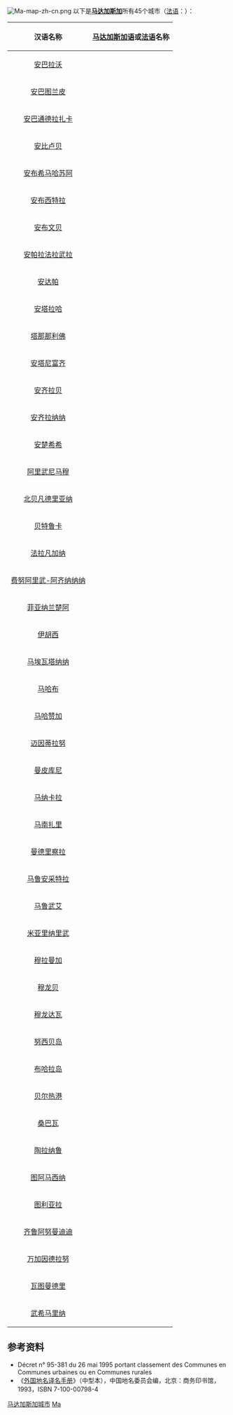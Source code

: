 [[File:Ma-map-zh-cn.png|thumb]]
以下是'''[[马达加斯加|马达加斯加]]'''所有45个城市（[[法语|法语]]：{{lang|fr|communes urbaines}}）：
{|  class="wikitable" style="text-align:left; margin-right:150px" 
!   align="center" | 汉语名称
!   align="center" | [[马达加斯加语|马达加斯加语]]或[[法语|法语]]名称
|-
|[[安巴拉沃|安巴拉沃]]
|{{lang|mg|Ambalavao}}
|-
|[[安巴图兰皮|安巴图兰皮]]
|{{lang|mg|Ambanja}}
|-
|[[安巴通德拉扎卡|安巴通德拉扎卡]]
|{{lang|mg|Ambatondrazaka}}
|-
|[[安比卢贝|安比卢贝]]
|{{lang|mg|Ambilobe}}
|-
|[[安布希马哈苏阿|安布希马哈苏阿]]
|{{lang|mg|Ambohimahasoa}}
|-
|[[安布西特拉|安布西特拉]]
|{{lang|mg|Ambositra}}
|-
|[[安布文贝|安布文贝]]
|{{lang|mg|Ambovombe}}
|-
|[[安帕拉法拉武拉|安帕拉法拉武拉]]
|{{lang|mg|Amparafaravola}}
|-
|[[安达帕|安达帕]]
|{{lang|mg|Andapa}}
|-
|[[安塔拉哈|安塔拉哈]]
|{{lang|mg|Antalaha}}
|-
|[[塔那那利佛|塔那那利佛]]
|{{lang|mg|Antananarivo Renivohitra}}
|-
|[[安塔尼富齐|安塔尼富齐]]
|{{lang|mg|Antanifotsy}}
|-
|[[安齐拉贝|安齐拉贝]]
|{{lang|mg|Antsirabe}}
|-
|[[安齐拉纳纳|安齐拉纳纳]]
|{{lang|mg|Antsiranana}}
|-
|[[安楚希希|安楚希希]]
|{{lang|mg|Antsohihy}}
|-
|[[阿里武尼马穆|阿里武尼马穆]]
|{{lang|mg|Arivonimamo}}
|-
|[[北贝凡德里亚纳|北贝凡德里亚纳]]
|{{lang|mg|Befandriana-Avaratra}}
|-
|[[贝特鲁卡|贝特鲁卡]]
|{{lang|mg|Betroka}}
|-
|[[法拉凡加纳|法拉凡加纳]]
|{{lang|mg|Farafangana}}
|-
|[[费努阿里武-阿齐纳纳纳|费努阿里武-阿齐纳纳纳]]
|{{lang|mg|Fenoarivo Atsinanana}}
|-
|[[菲亚纳兰楚阿|菲亚纳兰楚阿]]
|{{lang|mg|Fianarantsoa}}
|-
|[[伊胡西|伊胡西]]
|{{lang|mg|Ihosy}}
|-
|[[马埃瓦塔纳纳|马埃瓦塔纳纳]]
|{{lang|mg| Maevatanana}}
|-
|[[马哈布|马哈布]]
|{{lang|mg|Mahabo}}
|-
|[[马哈赞加|马哈赞加]]
|{{lang|mg|Mahajanga}}
|-
|[[迈因蒂拉努|迈因蒂拉努]]
|{{lang|mg|Maintirano}}
|-
|[[曼皮库尼|曼皮库尼]]
|{{lang|mg|Mampikony}}
|-
|[[马纳卡拉|马纳卡拉]]
|{{lang|mg|Manakara}}
|-
|[[马南扎里|马南扎里]]
|{{lang|mg|Mananjary}}
|-
|[[曼德里察拉|曼德里察拉]]
|{{lang|mg|Mandritsara}}
|-
|[[马鲁安采特拉|马鲁安采特拉]]
|{{lang|mg|Maroantsetra}}
|-
|[[马鲁武艾|马鲁武艾]]
|{{lang|mg|Marovoay}}
|-
|[[米亚里纳里武|米亚里纳里武]]
|{{lang|mg|Miarinarivo}}
|-
|[[穆拉曼加|穆拉曼加]]
|{{lang|mg|Moramanga}}
|-
|[[穆龙贝|穆龙贝]]
|{{lang|mg|Morombe}}
|-
|[[穆龙达瓦|穆龙达瓦]]
|{{lang|mg|Morondava}}
|-
|[[努西贝岛|努西贝岛]]
|{{lang|mg|Nosy-Be}}
|-
|[[布哈拉岛|布哈拉岛]]
|{{lang|mg|Nosy Boraha}}
|-
|[[贝尔热港|贝尔热港]]
|{{lang|fr|Port-Bergé}}
|-
|[[桑巴瓦|桑巴瓦]]
|{{lang|mg|Sambava}}
|-
|[[陶拉纳鲁|陶拉纳鲁]]
|{{lang|mg|Taolanaro}}
|-
|[[图阿马西纳|图阿马西纳]]
|{{lang|mg|Toamasina}}
|-
|[[图利亚拉|图利亚拉]]
|{{lang|mg|Toliara}}
|-
|[[齐鲁阿努曼迪迪|齐鲁阿努曼迪迪]]
|{{lang|mg|Tsiroanomandidy}}
|-
|[[万加因德拉努|万加因德拉努]]
|{{lang|mg|Vangaindrano}}
|-
|[[瓦图曼德里|瓦图曼德里]]
|{{lang|mg|Vatomandry}}
|-
|[[武希马里纳|武希马里纳]]
|{{lang|mg|Vohimarina}}
|}

== 参考资料 ==
* Décret n° 95-381 du 26 mai 1995 portant classement des Communes en Communes urbaines ou en Communes rurales
* 《[[外国地名译名手册|外国地名译名手册]]》（中型本），中国地名委员会编，北京：商务印书馆，1993，ISBN 7-100-00798-4
{{非洲题目|城市列表}}

[[Category:马达加斯加城市|]]
[[Category:非洲城市列表|Ma]]